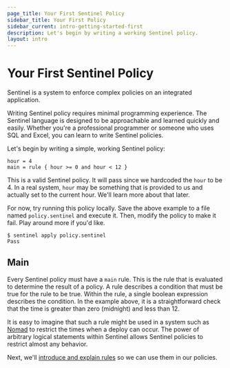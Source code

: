 ```yaml
---
page_title: Your First Sentinel Policy
sidebar_title: Your First Policy
sidebar_current: intro-getting-started-first
description: Let's begin by writing a working Sentinel policy.
layout: intro
---
```


# Your First Sentinel Policy

Sentinel is a system to enforce complex policies on an integrated application.

Writing Sentinel policy requires minimal programming experience. The Sentinel
language is designed to be approachable and learned quickly and easily. Whether
you're a professional programmer or someone who uses SQL and Excel, you can
learn to write Sentinel policies.

Let's begin by writing a simple, working Sentinel policy:

```sentinel
hour = 4
main = rule { hour >= 0 and hour < 12 }
```

This is a valid Sentinel policy. It will pass since we hardcoded the
`hour` to be 4. In a real system, `hour` may be something that is provided
to us and actually set to the current hour. We'll learn more about that later.

For now, try running this policy locally. Save the above example to a file
named `policy.sentinel` and execute it. Then, modify the policy to make it
fail. Play around more if you'd like.

```
$ sentinel apply policy.sentinel
Pass
```

## Main

Every Sentinel policy must have a `main` rule. This is the rule that
is evaluated to determine the result of a policy. A rule describes a
condition that must be true for the rule to be true. Within the rule,
a single boolean expression describes the condition. In the example above,
it is a straightforward check that the time is greater than zero (midnight)
and less than 12.

It is easy to imagine that such a rule might be used in a system such
as [Nomad](https://www.nomadproject.io) to restrict the times when a
deploy can occur. The power of arbitrary logical statements within Sentinel
allows Sentinel policies to restrict almost any behavior.

Next, we'll
[introduce and explain rules](/sentinel/intro/getting-started/rules)
so we can use them in our policies.
